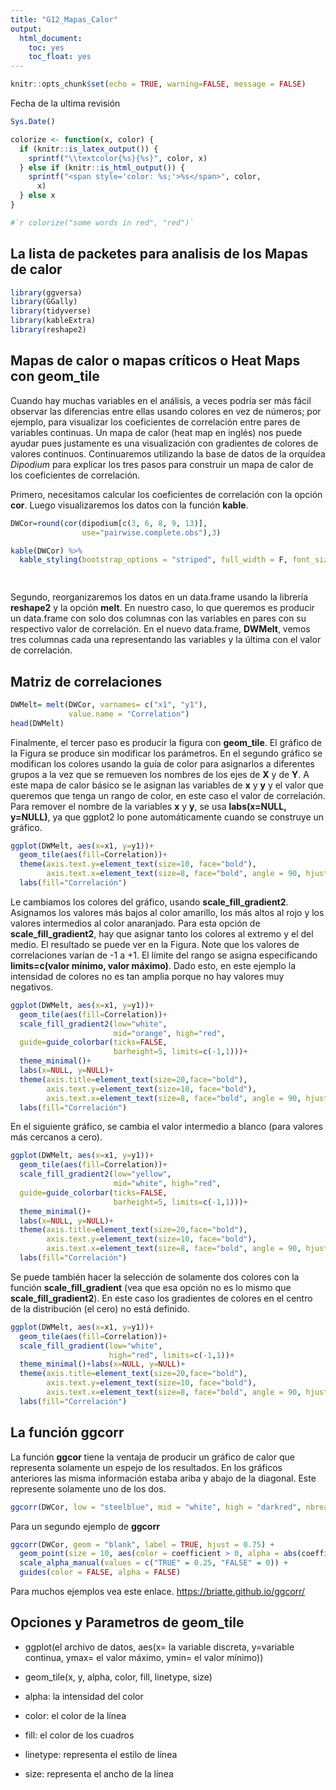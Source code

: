 ```yaml
---
title: "G12_Mapas_Calor"
output: 
  html_document:
    toc: yes
    toc_float: yes
---
```


```r
knitr::opts_chunk$set(echo = TRUE, warning=FALSE, message = FALSE)
```

Fecha de la ultima revisión
```r

Sys.Date()
```


```r
colorize <- function(x, color) {
  if (knitr::is_latex_output()) {
    sprintf("\\textcolor{%s}{%s}", color, x)
  } else if (knitr::is_html_output()) {
    sprintf("<span style='color: %s;'>%s</span>", color, 
      x)
  } else x
}

#`r colorize("some words in red", "red")`
```

## La lista de packetes para analisis de los Mapas de calor

```r
library(ggversa)
library(GGally)
library(tidyverse)
library(kableExtra)
library(reshape2)

```





## Mapas de calor o mapas críticos o Heat Maps con **geom_tile**

Cuando hay muchas variables en el análisis, a veces podría ser más fácil observar las diferencias entre ellas usando colores en vez de números; por ejemplo, para visualizar los coeficientes de correlación entre pares de variables continuas. Un mapa de calor (heat map en inglés) nos puede ayudar pues justamente es una visualización con gradientes de colores de valores continuos.  Continuaremos utilizando la base de datos de la orquídea *Dipodium* para explicar los tres pasos para construir un mapa de calor de los coeficientes de correlación. 


Primero, necesitamos calcular los coeficientes de correlación con la opción **cor**. Luego visualizaremos los datos con la función **kable**.

```r

DWCor=round(cor(dipodium[c(3, 6, 8, 9, 13)],
                use="pairwise.complete.obs"),3)

kable(DWCor) %>%
  kable_styling(bootstrap_options = "striped", full_width = F, font_size = 10) 
 



```


Segundo, reorganizaremos los datos en un data.frame usando la librería **reshape2** y la opción **melt**. En nuestro caso, lo que queremos es producir un data.frame con solo dos columnas con las variables en pares con su respectivo valor de correlación. En el nuevo data.frame, **DWMelt**, vemos tres columnas cada una representando las variables y la última con el valor de correlación.

## Matriz de correlaciones

```r


DWMelt= melt(DWCor, varnames= c("x1", "y1"),
             value.name = "Correlation")
head(DWMelt)
```

Finalmente, el tercer paso es producir la figura con **geom_tile**.  El gráfico de la Figura se produce sin modificar los parámetros.  En el segundo gráfico se modifican los colores usando la guía de color para asignarlos a diferentes grupos a la vez que se remueven los nombres de los ejes de **X** y de **Y**.  A este mapa de calor básico se le asignan las variables de **x** y **y** y el valor que queremos que tenga un rango de color, en este caso el valor de correlación. Para remover el nombre de la variables **x** y **y**, se usa **labs(x=NULL, y=NULL)**, ya que ggplot2 lo pone automáticamente cuando se construye un gráfico. 

```r

ggplot(DWMelt, aes(x=x1, y=y1))+
  geom_tile(aes(fill=Correlation))+
  theme(axis.text.y=element_text(size=10, face="bold"),
        axis.text.x=element_text(size=8, face="bold", angle = 90, hjust = 1))+
  labs(fill="Correlación")
```


Le cambiamos los colores del gráfico, usando **scale_fill_gradient2**. Asignamos los valores más bajos al color amarillo, los más altos al rojo y los valores intermedios al color anaranjado. Para esta opción de **scale_fill_gradient2**, hay que asignar tanto los colores al extremo y el del medio.  El resultado se puede ver en la Figura. Note que los valores de correlaciones varían de -1 a +1.  El límite del rango se asigna especificando **limits=c(valor mínimo, valor máximo)**.  Dado esto, en este ejemplo la intensidad de colores no es tan amplia porque no hay valores muy negativos.

```r

ggplot(DWMelt, aes(x=x1, y=y1))+
  geom_tile(aes(fill=Correlation))+
  scale_fill_gradient2(low="white",
                       mid="orange", high="red",
  guide=guide_colorbar(ticks=FALSE,
                       barheight=5, limits=c(-1,1)))+
  theme_minimal()+
  labs(x=NULL, y=NULL)+
  theme(axis.title=element_text(size=20,face="bold"),
        axis.text.y=element_text(size=10, face="bold"),
        axis.text.x=element_text(size=8, face="bold", angle = 90, hjust = 1))+
  labs(fill="Correlación")
```

En el siguiente gráfico, se cambia el valor intermedio a blanco (para valores más cercanos a cero). 

```r

ggplot(DWMelt, aes(x=x1, y=y1))+
  geom_tile(aes(fill=Correlation))+
  scale_fill_gradient2(low="yellow",
                       mid="white", high="red",
  guide=guide_colorbar(ticks=FALSE,
                       barheight=5, limits=c(-1,1)))+
  theme_minimal()+
  labs(x=NULL, y=NULL)+
  theme(axis.title=element_text(size=20,face="bold"),
        axis.text.y=element_text(size=10, face="bold"),
        axis.text.x=element_text(size=8, face="bold", angle = 90, hjust = 1))+
  labs(fill="Correlación")
```

Se puede también hacer la selección de solamente dos colores con la función **scale_fill_gradient** (vea que esa opción no es lo mismo que **scale_fill_gradient2**). En este caso los gradientes de colores en el centro de la distribución (el cero) no está definido. 

```r

ggplot(DWMelt, aes(x=x1, y=y1))+
  geom_tile(aes(fill=Correlation))+
  scale_fill_gradient(low="white",
                      high="red", limits=c(-1,1))+
  theme_minimal()+labs(x=NULL, y=NULL)+
  theme(axis.title=element_text(size=20,face="bold"),
        axis.text.y=element_text(size=10, face="bold"),
        axis.text.x=element_text(size=8, face="bold", angle = 90, hjust = 1))+
  labs(fill="Correlación")
```


## La función **ggcorr**

La función **ggcor** tiene la ventaja de producir un gráfico de calor que representa solamente un espejo de los resultados.  En los gráficos anteriores las misma información estaba ariba y abajo de la diagonal.  Este represente solamente uno de los dos.   

```r

ggcorr(DWCor, low = "steelblue", mid = "white", high = "darkred", nbreaks=5)
```

Para un segundo ejemplo de **ggcorr**

```r

ggcorr(DWCor, geom = "blank", label = TRUE, hjust = 0.75) +
  geom_point(size = 10, aes(color = coefficient > 0, alpha = abs(coefficient) > 0.5)) +
  scale_alpha_manual(values = c("TRUE" = 0.25, "FALSE" = 0)) +
  guides(color = FALSE, alpha = FALSE)
```


Para muchos ejemplos vea este enlace. <https://briatte.github.io/ggcorr/>



## Opciones y Parametros de **geom_tile**

   * ggplot(el archivo de datos, aes(x= la variable discreta, y=variable continua, ymax= el valor máximo, ymin= el valor mínimo))

   * geom_tile(x, y,  alpha, color, fill, linetype, size)

   * alpha: la intensidad del color
   * color: el color de la línea
   * fill:  el color de los cuadros
   * linetype: representa el estilo de línea 
   * size: representa el ancho de la línea
